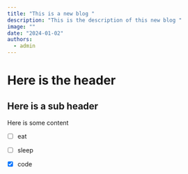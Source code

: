 ```yaml
---
title: "This is a new blog "
description: "This is the description of this new blog "
image: ""
date: "2024-01-02"
authors:
  - admin
---
```


# Here is the header 

## Here is a sub header 

Here is some content 

- [ ] eat
- [ ] sleep
- [X] code

